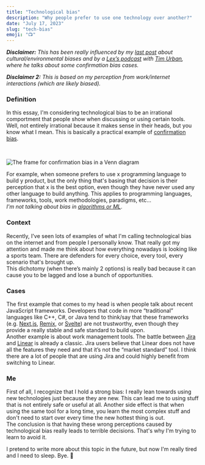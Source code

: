```yaml
---
title: "Technological bias"
description: "Why people prefer to use one technology over another?"
date: "July 17, 2023"
slug: "tech-bias"
emoji: "📺"
---
```


***Disclaimer:** This has been really influenced by my [last post](https://www.gustavofior.com/blog/post/glasses) about cultural/environmental biases and by* *a [Lex’s podcast](https://www.youtube.com/watch?v=GkZz2I6sK08) with [Tim Urban](https://waitbutwhy.com/), where he talks about some confirmation bias cases.*
<br/>

***Disclaimer 2:** This is based on my perception from work/internet interactions (which are likely biased).*

### Definition

In this essay, I'm considering technological bias to be an irrational comportment that people show when discussing or using certain tools. Well, not entirely irrational because it makes sense in their heads, but you know what I mean. This is basically a practical example of [confirmation bias](https://en.wikipedia.org/wiki/Confirmation_bias).

<br/>

![The frame for confirmation bias in a Venn diagram](/images/confirmation-bias.png)
<br/>

For example, when someone prefers to use x programming language to build y product, but the only thing that's basing that decision is their perception that x is the best option, even though they have never used any other language to build anything. This applies to programming languages, frameworks, tools, work methodologies, paradigms, etc...
<br/>
*I'm not talking about bias in [algorithms or ML](https://fivethirtyeight.com/features/technology-is-biased-too-how-do-we-fix-it/)*.

### Context

Recently, I've seen lots of examples of what I'm calling technological bias on the internet and from people I personally know. That really got my attention and made me think about how everything nowadays is looking like a sports team. There are defenders for every choice, every tool, every scenario that's brought up. 
<br/>
This dichotomy (when there’s mainly 2 options) is really bad because it can cause you to be lagged and lose a bunch of opportunities.

### Cases

The first example that comes to my head is when people talk about recent JavaScript frameworks. Developers that code in more “traditional” languages like C++, C#, or Java tend to think/say that these frameworks (e.g. [Next.js](https://nextjs.org/), [Remix](https://remix.run/), or [Svelte](https://svelte.dev/)) are not trustworthy, even though they provide a really stable and safe standard to build upon.
<br/>
Another example is about work management tools. The battle between [Jira](https://www.atlassian.com/software/jira) and [Linear](https://linear.app/) is already a classic. Jira users believe that Linear does not have all the features they need and that it’s not the “market standard” tool. I think there are a lot of people that are using Jira and could highly benefit from switching to Linear.

### Me

First of all, I recognize that I hold a strong bias: I really lean towards using new technologies just because they are new. This can lead me to using stuff that is not entirely safe or useful at all. Another side effect is that when using the same tool for a long time, you learn the most complex stuff and don't need to start over every time the new hottest thing is out.
<br/>
The conclusion is that having these wrong perceptions caused by technological bias really leads to terrible decisions. That's why I'm trying to learn to avoid it. 
<br/>

I pretend to write more about this topic in the future, but now I'm really tired and I need to sleep. Bye. 🙂
